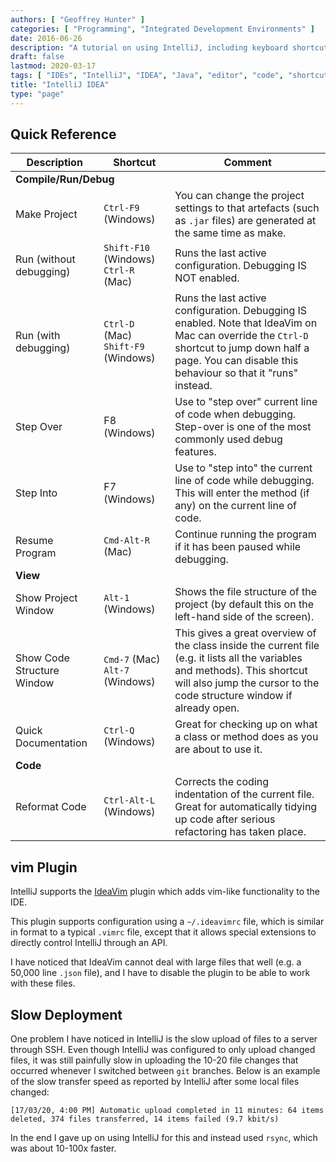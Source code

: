 ```yaml
---
authors: [ "Geoffrey Hunter" ]
categories: [ "Programming", "Integrated Development Environments" ]
date: 2016-06-26
description: "A tutorial on using IntelliJ, including keyboard shortcuts and how to use the IdeaVim plugin."
draft: false
lastmod: 2020-03-17
tags: [ "IDEs", "IntelliJ", "IDEA", "Java", "editor", "code", "shortcuts", "IdeaVim", "vim", "Windows", "Mac", "Python", "ssh", "deployments", "server" ]
title: "IntelliJ IDEA"
type: "page"
---
```


## Quick Reference

<table>
  <thead>
    <tr>
      <th>Description</th>
      <th>Shortcut</th>
      <th>Comment</th>
    </tr>
  </thead>
  <tbody>
    <tr>
      <td colspan="3"><b>Compile/Run/Debug</b></td>
    </tr>
    <tr>
      <td>Make Project</td>
      <td>
        <code>Ctrl-F9</code> (Windows)
      </td>
      <td>You can change the project settings to that artefacts (such as <code>.jar</code> files) are generated at the same time as make.</td>
    </tr>
    <tr>
      <td>Run (without debugging)</td>
      <td>
        <code>Shift-F10</code> (Windows)<br />
        <code>Ctrl-R</code> (Mac)
      </td>
      <td>Runs the last active configuration. Debugging IS NOT enabled.</td>
    </tr>
    <tr>
      <td>Run (with debugging)</td>
      <td>
        <code>Ctrl-D</code> (Mac)
        <code>Shift-F9</code> (Windows)<br />
      </td>
      <td>Runs the last active configuration. Debugging IS enabled. Note that IdeaVim on Mac can override the <code>Ctrl-D</code> shortcut to jump down half a page. You can disable this behaviour so that it "runs" instead.</td>
    </tr>
    <tr>
      <td>Step Over</td>
      <td>F8 (Windows)</td>
      <td>Use to "step over" current line of code when debugging. Step-over is one of the most commonly used debug features.</td>
    </tr>
    <tr>
      <td>Step Into</td>
      <td>F7 (Windows)</td>
      <td>Use to "step into" the current line of code while debugging. This will enter the method (if any) on the current line of code.</td>
    </tr>
    <tr>
      <td>Resume Program</td>
      <td><code>Cmd-Alt-R</code> (Mac)</td>
      <td>Continue running the program if it has been paused while debugging.</td>
    </tr>
    <tr>
      <td colspan="3"><b>View</b></td>
    </tr>
    <tr>
      <td>Show Project Window</td>
      <td><code>Alt-1</code> (Windows)</td>
      <td>Shows the file structure of the project (by default this on the left-hand side of the screen).</td>
    </tr>
    <tr>
      <td>Show Code Structure Window</td>
      <td>
        <code>Cmd-7</code> (Mac)<br/>
        <code>Alt-7</code> (Windows)<br/>
      </td>
      <td>This gives a great overview of the class inside the current file (e.g. it lists all the variables and methods). This shortcut will also jump the cursor to the code structure window if already open.</td>
    </tr>
    <tr>
      <td>Quick Documentation</td>
      <td><code>Ctrl-Q</code> (Windows)</td>
      <td>Great for checking up on what a class or method does as you are about to use it.</td>
    </tr>
    <tr>
      <td colspan="3"><b>Code</b></td>
    </tr>
    <tr>
      <td>Reformat Code</td>
      <td><code>Ctrl-Alt-L</code> (Windows)</td>
      <td>Corrects the coding indentation of the current file. Great for automatically tidying up code after serious refactoring has taken place.</td>
    </tr>
  </tbody>
</table>

## vim Plugin

IntelliJ supports the [IdeaVim](https://plugins.jetbrains.com/plugin/164-ideavim) plugin which adds vim-like functionality to the IDE.

This plugin supports configuration using a `~/.ideavimrc` file, which is similar in format to a typical `.vimrc` file, except that it allows special extensions to directly control IntelliJ through an API.

I have noticed that IdeaVim cannot deal with large files that well (e.g. a 50,000 line `.json` file), and I have to disable the plugin to be able to work with these files.

## Slow Deployment

One problem I have noticed in IntelliJ is the slow upload of files to a server through SSH. Even though IntelliJ was configured to only upload changed files, it was still painfully slow in uploading the 10-20 file changes that occurred whenever I switched between `git` branches. Below is an example of the slow transfer speed as reported by IntelliJ after some local files changed:

```text
[17/03/20, 4:00 PM] Automatic upload completed in 11 minutes: 64 items deleted, 374 files transferred, 14 items failed (9.7 kbit/s)
```

In the end I gave up on using IntelliJ for this and instead used `rsync`, which was about 10-100x faster.